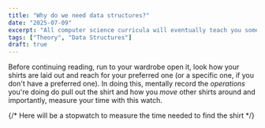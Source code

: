 ```yaml
---
title: "Why do we need data structures?"
date: "2025-07-09"
excerpt: "All computer science curricula will eventually teach you some data structures, but why do we need them? Are they really necessary? In this post I'll try to convince that data structures are indeed necessary."
tags: ["Theory", "Data Structures"]
draft: true
---
```



Before continuing reading, run to your wardrobe open it, look how your shirts are laid out and reach for your preferred one (or a specific one, if you don't have a preferred one). In doing this, mentally record the *operations* you're doing do pull out the shirt and how you *move* other shirts around and importantly, measure your time with this watch. 

<Stopwatch legend="" controls={true}/>

{/* Here will be a stopwatch to measure the time needed to find the shirt */}

